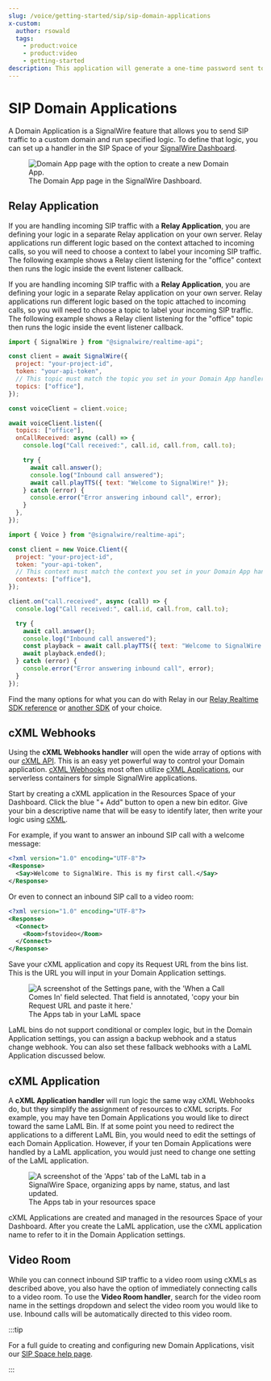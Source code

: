 ```yaml
---
slug: /voice/getting-started/sip/sip-domain-applications
x-custom:
  author: rsowald
  tags:
    - product:voice
    - product:video
    - getting-started
description: This application will generate a one-time password sent to the recipient's phone number via SMS. Application developers can enable two-factor authentication for their users with ease and without making any changes to the existing application logic or database structure!
---
```



# SIP Domain Applications

A Domain Application is a SignalWire feature that allows you to send SIP traffic to a custom domain and run specified logic. To define that logic, you can set up a handler in the SIP Space of your [SignalWire Dashboard](https://signalwire.com/signin).

<figure>
  <img
    src={newDomainAppImg}
    className="img-1080"
    alt="Domain App page with the option to create a new Domain App."
  />
  <figcaption>
    The Domain App page in the SignalWire Dashboard.
  </figcaption>
</figure>


## Relay Application

<Language groupId="relay_version">
  <LangItem value="relayv3">

If you are handling incoming SIP traffic with a **Relay Application**, you are defining
your logic in a separate Relay application on your own server. Relay applications run
different logic based on the context attached to incoming calls, so you will need to choose
a context to label your incoming SIP traffic. The following example shows a Relay client
listening for the "office" context then runs the logic inside the event listener callback.

  </LangItem>
  <LangItem value="relayv4">

If you are handling incoming SIP traffic with a **Relay Application**, you are defining
your logic in a separate Relay application on your own server. Relay applications run
different logic based on the topic attached to incoming calls, so you will need to choose
a topic to label your incoming SIP traffic. The following example shows a Relay client
listening for the "office" topic then runs the logic inside the event listener callback.

  </LangItem>
</Language>

<Tabs groupId="relay_version" queryString>
<TabItem value="relayv4" label="Relay V4">

```js
import { SignalWire } from "@signalwire/realtime-api";

const client = await SignalWire({
  project: "your-project-id",
  token: "your-api-token",
  // This topic must match the topic you set in your Domain App handler.
  topics: ["office"],
});

const voiceClient = client.voice;

await voiceClient.listen({
  topics: ["office"],
  onCallReceived: async (call) => {
    console.log("Call received:", call.id, call.from, call.to);

    try {
      await call.answer();
      console.log("Inbound call answered");
      await call.playTTS({ text: "Welcome to SignalWire!" });
    } catch (error) {
      console.error("Error answering inbound call", error);
    }
  },
});
```

</TabItem>

<TabItem value="relayv3" label="Relay V3">

```js
import { Voice } from "@signalwire/realtime-api";

const client = new Voice.Client({
  project: "your-project-id",
  token: "your-api-token",
  // This context must match the context you set in your Domain App handler.
  contexts: ["office"],
});

client.on("call.received", async (call) => {
  console.log("Call received:", call.id, call.from, call.to);

  try {
    await call.answer();
    console.log("Inbound call answered");
    const playback = await call.playTTS({ text: "Welcome to SignalWire!" });
    await playback.ended();
  } catch (error) {
    console.error("Error answering inbound call", error);
  }
});
```

</TabItem>
</Tabs>

Find the many options for what you can do with Relay in our [Relay Realtime SDK reference](/sdks/realtime-sdk/) or [another SDK](pathname:///sdks/) of your choice.

## cXML Webhooks

Using the **cXML Webhooks handler** will open the wide array of options with our [cXML API](/compatibility-api/cxml). This is an easy yet powerful way to control your Domain application. [cXML Webhooks](/platform/phone-numbers/guides/how-to-configure-your-webhook) most often utilize [cXML Applications](/compatibility-api/guides/general/creating-and-using-cxml-scripts), our serverless containers for simple SignalWire applications.

Start by creating a cXML application in the Resources Space of your Dashboard. Click the blue "+ Add" button to open a new bin editor. Give your bin a descriptive name that will be easy to identify later, then write your logic using [cXML](/compatibility-api/cxml).

For example, if you want to answer an inbound SIP call with a welcome message:

```xml
<?xml version="1.0" encoding="UTF-8"?>
<Response>
  <Say>Welcome to SignalWire. This is my first call.</Say>
</Response>
```

Or even to connect an inbound SIP call to a video room:

```xml
<?xml version="1.0" encoding="UTF-8"?>
<Response>
  <Connect>
    <Room>fstovideo</Room>
  </Connect>
</Response>
```

Save your cXML application and copy its Request URL from the bins list. This is the URL you will input in your Domain Application settings.

<figure>
  <img
    className="img-800"
    src={require("./Domain-App-webhook.webP").default}
    alt="A screenshot of the Settings pane, with the 'When a Call Comes In' field selected. That field is annotated, 'copy your bin Request URL and paste it here.'"
  />
  <figcaption>The Apps tab in your LaML space</figcaption>
</figure>

LaML bins do not support conditional or complex logic, but in the Domain Application settings, you can assign a backup webhook and a status change webhook. You can also set these fallback webhooks with a LaML Application discussed below.

## cXML Application

A **cXML Application handler** will run logic the same way cXML Webhooks do, but they simplify the assignment of resources to cXML scripts. For example, you may have ten Domain Applications you would like to direct toward the same LaML Bin. If at some point you need to redirect the applications to a different LaML Bin, you would need to edit the settings of each Domain Application. However, if your ten Domain Applications were handled by a LaML application, you would just need to change one setting of the LaML application.

<figure>
  <img
    className="img-800"
    src={require("./laml-applications.webP").default}
    alt="A screenshot of the 'Apps' tab of the LaML tab in a SignalWire Space, organizing apps by name, status, and last updated."
  />
  <figcaption>The Apps tab in your resources space</figcaption>
</figure>

cXML Applications are created and managed in the resources Space of your Dashboard. After you create the LaML application, use the cXML application name to refer to it in the Domain Application settings.

## Video Room

While you can connect inbound SIP traffic to a video room using cXMLs as described above, you also have the option of immediately connecting calls to a video room. To use the **Video Room handler**, search for the video room name in the settings dropdown and select the video room you would like to use. Inbound calls will be automatically directed to this video room.

:::tip

For a full guide to creating and configuring new Domain Applications, visit our [SIP Space help page](/platform/dashboard/getting-started/your-signalwire-api-space).

:::
